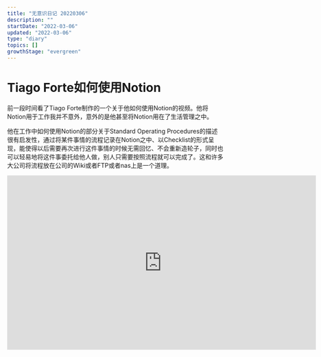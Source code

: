 ```yaml
---
title: "无意识日记 20220306"
description: ""
startDate: "2022-03-06"
updated: "2022-03-06"
type: "diary"
topics: []
growthStage: "evergreen"
---
```


# Tiago Forte如何使用Notion
前一段时间看了Tiago Forte制作的一个关于他如何使用Notion的视频。他将 Notion用于工作我并不意外，意外的是他甚至将Notion用在了生活管理之中。

他在工作中如何使用Notion的部分关于Standard Operating Procedures的描述很有启发性，通过将某件事情的流程记录在Notion之中、以Checklist的形式呈现，能使得以后需要再次进行这件事情的时候无需回忆、不会重新造轮子，同时也可以轻易地将这件事委托给他人做，别人只需要按照流程就可以完成了。这和许多大公司将流程放在公司的Wiki或者FTP或者nas上是一个道理。

<iframe width="720" height="407" src="https://www.youtube.com/embed/vZr18_aOY6I" title="YouTube video player" frameBorder="0" allow="accelerometer; autoplay; clipboard-write; encrypted-media; gyroscope; picture-in-picture"></iframe>